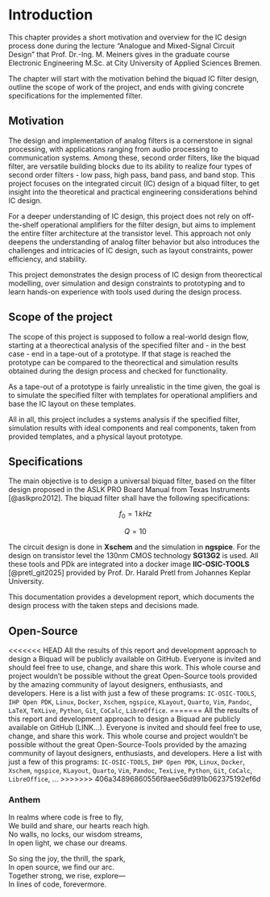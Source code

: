 # Introduction

This chapter provides a short motivation and overview for the IC design process done during the lecture "Analogue and Mixed-Signal Circuit Design" that Prof. Dr.-Ing. M. Meiners gives in the graduate course Electronic Engineering M.Sc. at City University of Applied Sciences Bremen.

The chapter will start with the motivation behind the biquad IC filter design, outline the scope of work of the project, and ends with giving concrete specifications for the implemented filter.

## Motivation

The design and implementation of analog filters is a cornerstone in signal processing, with applications ranging from audio processing to communication systems. Among these, second order filters, like the biquad filter, are versatile building blocks due to its ability to realize four types of second order filters - low pass, high pass, band pass, and band stop. This project focuses on the integrated circuit (IC) design of a biquad filter, to get insight into the theoretical and practical engineering considerations behind IC design.

For a deeper understanding of IC design, this project does not rely on off-the-shelf operational amplifiers for the filter design, but aims to implement the entire filter architecture at the transistor level. This approach not only deepens the understanding of analog filter behavior but also introduces the challenges and intricacies of IC design, such as layout constraints, power efficiency, and stability.

This project demonstrates the design process of IC design from theorectical modelling, over simulation and design constraints to prototyping and to learn hands-on experience with tools used during the design process.

## Scope of the project

The scope of this project is supposed to follow a real-world design flow, starting at a theorectical analysis of the specified filter and - in the best case - end in a tape-out of a prototype. If that stage is reached the prototype can be compared to the theorectical and simulation results obtained during the design process and checked for functionality.

As a tape-out of a prototype is fairly unrealistic in the time given, the goal is to simulate the specified filter with templates for operational amplifiers and base the IC layout on these templates.

All in all, this project includes a systems analysis if the specified filter, simulation results with ideal components and real components, taken from provided templates, and a physical layout prototype.

## Specifications

The main objective is to design a universal biquad filter, based on the filter design proposed in the ASLK PRO Board Manual from Texas Instruments [@aslkpro2012]. The biquad filter shall have the following specifications:

$$
f_0 = 1\,kHz
$$

$$
Q = 10
$$

The circuit design is done in **Xschem** and the simulation in **ngspice**. For the design on transistor level the 130nm CMOS technology **SG13G2** is used. All these tools and PDk are integrated into a docker image **IIC-OSIC-TOOLS** [@pretl_git2025] provided by Prof. Dr. Harald Pretl from Johannes Keplar University. 

This documentation provides a development report, which documents the design process with the taken steps and decisions made.

## Open-Source

<<<<<<< HEAD
All the results of this report and development approach to design a Biquad will be publicly available on GitHub. Everyone is invited and should feel free to use, change, and share this work. This whole course and project wouldn't be possible without the great Open-Source tools provided by the amazing community of layout designers, enthusiasts, and developers.
Here is a list with just a few of these programs: `IC-OSIC-TOOLS`, `IHP Open PDK`, `Linux`, `Docker`, `Xschem`, `ngspice`, `KLayout`, `Quarto`, `Vim`, `Pandoc`, `LaTeX`, `TeXLive`, `Python`, `Git`, `CoCalc`, `LibreOffice`.
=======
All the results of this report and development approach to design a Biquad are publicly available on GitHub (LINK...). Everyone is invited and should feel free to use, change, and share this work. 
This whole course and project wouldn't be possible without the great Open-Source-Tools provided by the amazing community of layout designers, enthusiasts, and developers. 
Here a list with just a few of this programs: `IC-OSIC-TOOLS`, `IHP Open PDK`, `Linux`, `Docker`, `Xschem`, `ngspice`, `KLayout`, `Quarto`, `Vim`, `Pandoc`, `TexLive`, `Python`, `Git`, `CoCalc`, `LibreOffice`, ...
>>>>>>> 406a34896860556f9aee56d991b062375192ef6d

### Anthem

In realms where code is free to fly,<br>
We build and share, our hearts reach high. <br>
No walls, no locks, our wisdom streams, <br>
In open light, we chase our dreams. <br>

So sing the joy, the thrill, the spark, <br>
In open source, we find our arc. <br>
Together strong, we rise, explore— <br>
In lines of code, forevermore. <br>




